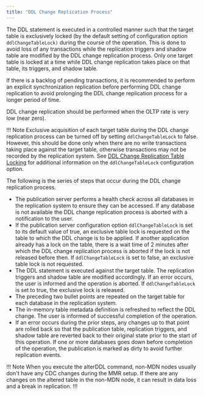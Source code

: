 ```yaml
---
title: "DDL Change Replication Process"
---
```


<div id="ddl_change_replication" class="registered_link"></div>

The DDL statement is executed in a controlled manner such that the target table is exclusively locked (by the default setting of configuration option `ddlChangeTableLock)` during the course of the operation. This is done to avoid loss of any transactions while the replication triggers and shadow table are modified by the DDL change replication process. Only one target table is locked at a time while DDL change replication takes place on that table, its triggers, and shadow table.

If there is a backlog of pending transactions, it is recommended to perform an explicit synchronization replication before performing DDL change replication to avoid prolonging the DDL change replication process for a longer period of time.

DDL change replication should be performed when the OLTP rate is very low (near zero).

!!! Note
    Exclusive acquisition of each target table during the DDL change replication process can be turned off by setting `ddlChangeTableLock` to false. However, this should be done only when there are no write transactions taking place against the target table, otherwise transactions may not be recorded by the replication system. See [DDL Change Replication Table Locking](../../10_appendix/04_miscellaneous_xdb_processing_topics/01_publications_and_subscriptions_server_conf_options/11_ddl_change_replication_table_locking/#ddl_change_replication_table_locking) for additional information on the `ddlChangeTableLock` configuration option.

The following is the series of steps that occur during the DDL change replication process.

-   The publication server performs a health check across all databases in the replication system to ensure they can be accessed. If any database is not available the DDL change replication process is aborted with a notification to the user.
-   If the publication server configuration option `ddlChangeTableLock` is set to its default value of true, an exclusive table lock is requested on the table to which the DDL change is to be applied. If another application already has a lock on the table, there is a wait time of 2 minutes after which the DDL change replication process is aborted if the lock is not released before then. If `ddlChangeTableLock` is set to false, an exclusive table lock is not requested.
-   The DDL statement is executed against the target table. The replication triggers and shadow table are modified accordingly. If an error occurs, the user is informed and the operation is aborted. If `ddlChangeTableLock` is set to true, the exclusive lock is released.
-   The preceding two bullet points are repeated on the target table for each database in the replication system.
-   The in-memory table metadata definition is refreshed to reflect the DDL change. The user is informed of successful completion of the operation.
-   If an error occurs during the prior steps, any changes up to that point are rolled back so that the publication table, replication triggers, and shadow table are reverted back to their original state prior to the start of this operation. If one or more databases goes down before completion of the operation, the publication is marked as dirty to avoid further replication events.

!!! Note
   When you execute the alterDDL command, non-MDN nodes usually don't have any CDC changes during the MMR setup. If there are any changes on the altered table in the non-MDN node, it can result in data loss and a break in replication. 
!!!